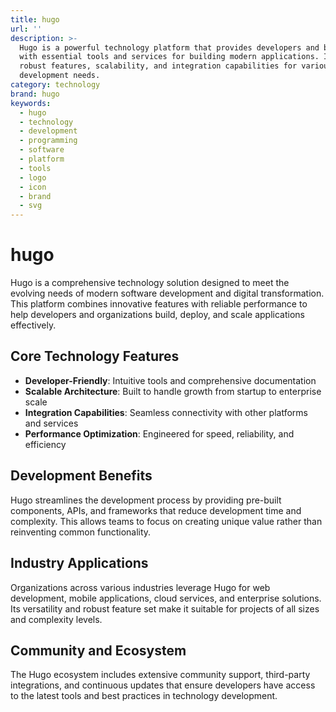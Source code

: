 ```yaml
---
title: hugo
url: ''
description: >-
  Hugo is a powerful technology platform that provides developers and businesses
  with essential tools and services for building modern applications. It offers
  robust features, scalability, and integration capabilities for various
  development needs.
category: technology
brand: hugo
keywords:
  - hugo
  - technology
  - development
  - programming
  - software
  - platform
  - tools
  - logo
  - icon
  - brand
  - svg
---
```


# hugo

Hugo is a comprehensive technology solution designed to meet the evolving needs of modern software development and digital transformation. This platform combines innovative features with reliable performance to help developers and organizations build, deploy, and scale applications effectively.

## Core Technology Features

- **Developer-Friendly**: Intuitive tools and comprehensive documentation
- **Scalable Architecture**: Built to handle growth from startup to enterprise scale
- **Integration Capabilities**: Seamless connectivity with other platforms and services
- **Performance Optimization**: Engineered for speed, reliability, and efficiency

## Development Benefits

Hugo streamlines the development process by providing pre-built components, APIs, and frameworks that reduce development time and complexity. This allows teams to focus on creating unique value rather than reinventing common functionality.

## Industry Applications

Organizations across various industries leverage Hugo for web development, mobile applications, cloud services, and enterprise solutions. Its versatility and robust feature set make it suitable for projects of all sizes and complexity levels.

## Community and Ecosystem

The Hugo ecosystem includes extensive community support, third-party integrations, and continuous updates that ensure developers have access to the latest tools and best practices in technology development.
